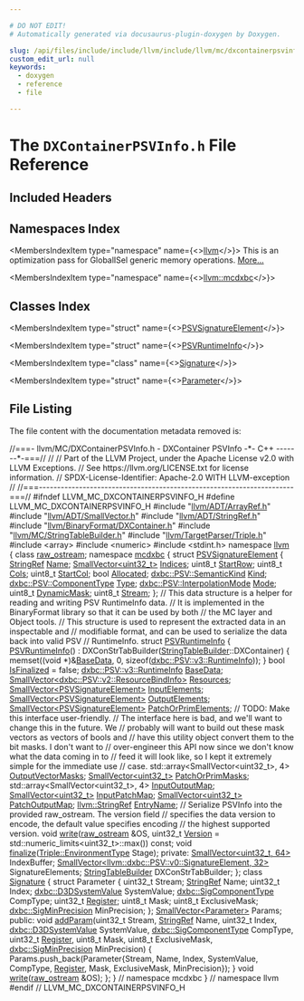```yaml
---

# DO NOT EDIT!
# Automatically generated via docusaurus-plugin-doxygen by Doxygen.

slug: /api/files/include/include/llvm/include/llvm/mc/dxcontainerpsvinfo-h
custom_edit_url: null
keywords:
  - doxygen
  - reference
  - file

---
```





# The `DXContainerPSVInfo.h` File Reference

<DoxygenPage pluginConfig={pluginConfig}>



## Included Headers

<IncludesList>
<IncludesListItem
  filePath="llvm/ADT/ArrayRef.h"
  permalink="/docs/api/files/include/include/llvm/include/llvm/adt/arrayref-h"
  isLocal="true" />
<IncludesListItem
  filePath="llvm/ADT/SmallVector.h"
  permalink="/docs/api/files/include/include/llvm/include/llvm/adt/smallvector-h"
  isLocal="true" />
<IncludesListItem
  filePath="llvm/ADT/StringRef.h"
  permalink="/docs/api/files/include/include/llvm/include/llvm/adt/stringref-h"
  isLocal="true" />
<IncludesListItem
  filePath="llvm/BinaryFormat/DXContainer.h"
  permalink="/docs/api/files/include/include/llvm/include/llvm/binaryformat/dxcontainer-h"
  isLocal="true" />
<IncludesListItem
  filePath="llvm/MC/StringTableBuilder.h"
  permalink="/docs/api/files/include/include/llvm/include/llvm/mc/stringtablebuilder-h"
  isLocal="true" />
<IncludesListItem
  filePath="llvm/TargetParser/Triple.h"
  permalink="/docs/api/files/include/include/llvm/include/llvm/targetparser/triple-h"
  isLocal="true" />
<IncludesListItem
  filePath="array"
  permalink=""
  isLocal="false" />
<IncludesListItem
  filePath="numeric"
  permalink=""
  isLocal="false" />
<IncludesListItem
  filePath="stdint.h"
  permalink=""
  isLocal="false" />
</IncludesList>

## Namespaces Index

<MembersIndex>

<MembersIndexItem
  type="namespace"
  name={<><a href="/docs/api/namespaces/llvm">llvm</a></>}>
This is an optimization pass for GlobalISel generic memory operations. <a href="/docs/api/namespaces/llvm/#details">More...</a>
</MembersIndexItem>

<MembersIndexItem
  type="namespace"
  name={<><a href="/docs/api/namespaces/llvm/mcdxbc">llvm::mcdxbc</a></>}>
</MembersIndexItem>

</MembersIndex>

## Classes Index

<MembersIndex>

<MembersIndexItem
  type="struct"
  name={<><a href="/docs/api/structs/llvm/mcdxbc/psvsignatureelement">PSVSignatureElement</a></>}>
</MembersIndexItem>

<MembersIndexItem
  type="struct"
  name={<><a href="/docs/api/structs/llvm/mcdxbc/psvruntimeinfo">PSVRuntimeInfo</a></>}>
</MembersIndexItem>

<MembersIndexItem
  type="class"
  name={<><a href="/docs/api/classes/llvm/mcdxbc/signature">Signature</a></>}>
</MembersIndexItem>

<MembersIndexItem
  type="struct"
  name={<><a href="/docs/api/structs/llvm/mcdxbc/signature/parameter">Parameter</a></>}>
</MembersIndexItem>

</MembersIndex>


## File Listing

The file content with the documentation metadata removed is:

<ProgramListing>

<Link id="l00001" /><CodeLine lineNumber="1"><span class="doxyHighlightComment">//===- llvm/MC/DXContainerPSVInfo.h - DXContainer PSVInfo -&#42;- C++ -------&#42;-===//</span></CodeLine>
<Link id="l00002" /><CodeLine lineNumber="2"><span class="doxyHighlightComment">//</span></CodeLine>
<Link id="l00003" /><CodeLine lineNumber="3"><span class="doxyHighlightComment">// Part of the LLVM Project, under the Apache License v2.0 with LLVM Exceptions.</span></CodeLine>
<Link id="l00004" /><CodeLine lineNumber="4"><span class="doxyHighlightComment">// See https://llvm.org/LICENSE.txt for license information.</span></CodeLine>
<Link id="l00005" /><CodeLine lineNumber="5"><span class="doxyHighlightComment">// SPDX-License-Identifier: Apache-2.0 WITH LLVM-exception</span></CodeLine>
<Link id="l00006" /><CodeLine lineNumber="6"><span class="doxyHighlightComment">//</span></CodeLine>
<Link id="l00007" /><CodeLine lineNumber="7"><span class="doxyHighlightComment">//===----------------------------------------------------------------------===//</span></CodeLine>
<Link id="l00008" /><CodeLine lineNumber="8"></CodeLine>
<Link id="l00009" /><CodeLine lineNumber="9"><span class="doxyHighlightPreprocessor">#ifndef LLVM&#95;MC&#95;DXCONTAINERPSVINFO&#95;H</span></CodeLine>
<Link id="l00010" /><CodeLine lineNumber="10"><span class="doxyHighlightPreprocessor">#define LLVM&#95;MC&#95;DXCONTAINERPSVINFO&#95;H</span></CodeLine>
<Link id="l00011" /><CodeLine lineNumber="11"></CodeLine>
<Link id="l00012" /><CodeLine lineNumber="12"><span class="doxyHighlightPreprocessor">#include &quot;<a href="/docs/api/files/include/include/llvm/include/llvm/adt/arrayref-h">llvm/ADT/ArrayRef.h</a>&quot;</span></CodeLine>
<Link id="l00013" /><CodeLine lineNumber="13"><span class="doxyHighlightPreprocessor">#include &quot;<a href="/docs/api/files/include/include/llvm/include/llvm/adt/smallvector-h">llvm/ADT/SmallVector.h</a>&quot;</span></CodeLine>
<Link id="l00014" /><CodeLine lineNumber="14"><span class="doxyHighlightPreprocessor">#include &quot;<a href="/docs/api/files/include/include/llvm/include/llvm/adt/stringref-h">llvm/ADT/StringRef.h</a>&quot;</span></CodeLine>
<Link id="l00015" /><CodeLine lineNumber="15"><span class="doxyHighlightPreprocessor">#include &quot;<a href="/docs/api/files/include/include/llvm/include/llvm/binaryformat/dxcontainer-h">llvm/BinaryFormat/DXContainer.h</a>&quot;</span></CodeLine>
<Link id="l00016" /><CodeLine lineNumber="16"><span class="doxyHighlightPreprocessor">#include &quot;<a href="/docs/api/files/include/include/llvm/include/llvm/mc/stringtablebuilder-h">llvm/MC/StringTableBuilder.h</a>&quot;</span></CodeLine>
<Link id="l00017" /><CodeLine lineNumber="17"><span class="doxyHighlightPreprocessor">#include &quot;<a href="/docs/api/files/include/include/llvm/include/llvm/targetparser/triple-h">llvm/TargetParser/Triple.h</a>&quot;</span></CodeLine>
<Link id="l00018" /><CodeLine lineNumber="18"></CodeLine>
<Link id="l00019" /><CodeLine lineNumber="19"><span class="doxyHighlightPreprocessor">#include &lt;array&gt;</span></CodeLine>
<Link id="l00020" /><CodeLine lineNumber="20"><span class="doxyHighlightPreprocessor">#include &lt;numeric&gt;</span></CodeLine>
<Link id="l00021" /><CodeLine lineNumber="21"><span class="doxyHighlightPreprocessor">#include &lt;stdint.h&gt;</span></CodeLine>
<Link id="l00022" /><CodeLine lineNumber="22"></CodeLine>
<Link id="l00023" /><CodeLine lineNumber="23"><span class="doxyHighlightKeyword">namespace </span><span class="doxyHighlight"><a href="/docs/api/namespaces/llvm">llvm</a> &#123;</span></CodeLine>
<Link id="l00024" /><CodeLine lineNumber="24"></CodeLine>
<Link id="l00025" /><CodeLine lineNumber="25"><span class="doxyHighlightKeyword">class </span><span class="doxyHighlight"><a href="/docs/api/classes/llvm/raw-ostream">raw&#95;ostream</a>;</span></CodeLine>
<Link id="l00026" /><CodeLine lineNumber="26"></CodeLine>
<Link id="l00027" /><CodeLine lineNumber="27" lineLink="/docs/api/namespaces/llvm/mcdxbc"><span class="doxyHighlightKeyword">namespace </span><span class="doxyHighlight"><a href="/docs/api/namespaces/llvm/mcdxbc">mcdxbc</a> &#123;</span></CodeLine>
<Link id="l00028" /><CodeLine lineNumber="28"></CodeLine>
<Link id="l00029" /><CodeLine lineNumber="29" lineLink="/docs/api/structs/llvm/mcdxbc/psvsignatureelement"><span class="doxyHighlightKeyword">struct </span><span class="doxyHighlight"><a href="/docs/api/structs/llvm/mcdxbc/psvsignatureelement">PSVSignatureElement</a> &#123;</span></CodeLine>
<Link id="l00030" /><CodeLine lineNumber="30" lineLink="/docs/api/structs/llvm/mcdxbc/psvsignatureelement/#a5250445fb111ef0962ab6ffe4d13564e"><span class="doxyHighlight">  <a href="/docs/api/classes/llvm/stringref">StringRef</a> <a href="/docs/api/structs/llvm/mcdxbc/psvsignatureelement/#a5250445fb111ef0962ab6ffe4d13564e">Name</a>;</span></CodeLine>
<Link id="l00031" /><CodeLine lineNumber="31" lineLink="/docs/api/structs/llvm/mcdxbc/psvsignatureelement/#ae32613cb34abf5dc2e19d22e5ee4b1f0"><span class="doxyHighlight">  <a href="/docs/api/classes/llvm/smallvector">SmallVector&lt;uint32&#95;t&gt;</a> <a href="/docs/api/structs/llvm/mcdxbc/psvsignatureelement/#ae32613cb34abf5dc2e19d22e5ee4b1f0">Indices</a>;</span></CodeLine>
<Link id="l00032" /><CodeLine lineNumber="32" lineLink="/docs/api/structs/llvm/mcdxbc/psvsignatureelement/#ad2655516f381a83967ee4127f0553e7c"><span class="doxyHighlight">  uint8&#95;t <a href="/docs/api/structs/llvm/mcdxbc/psvsignatureelement/#ad2655516f381a83967ee4127f0553e7c">StartRow</a>;</span></CodeLine>
<Link id="l00033" /><CodeLine lineNumber="33" lineLink="/docs/api/structs/llvm/mcdxbc/psvsignatureelement/#a45a22d84c66fdd3ccb7f47f7160795d0"><span class="doxyHighlight">  uint8&#95;t <a href="/docs/api/structs/llvm/mcdxbc/psvsignatureelement/#a45a22d84c66fdd3ccb7f47f7160795d0">Cols</a>;</span></CodeLine>
<Link id="l00034" /><CodeLine lineNumber="34" lineLink="/docs/api/structs/llvm/mcdxbc/psvsignatureelement/#ad9d69fa20556af069114184b0b795734"><span class="doxyHighlight">  uint8&#95;t <a href="/docs/api/structs/llvm/mcdxbc/psvsignatureelement/#ad9d69fa20556af069114184b0b795734">StartCol</a>;</span></CodeLine>
<Link id="l00035" /><CodeLine lineNumber="35" lineLink="/docs/api/structs/llvm/mcdxbc/psvsignatureelement/#aa7e14330fe238875b899ab5040eb057f"><span class="doxyHighlight">  </span><span class="doxyHighlightKeywordType">bool</span><span class="doxyHighlight"> <a href="/docs/api/structs/llvm/mcdxbc/psvsignatureelement/#aa7e14330fe238875b899ab5040eb057f">Allocated</a>;</span></CodeLine>
<Link id="l00036" /><CodeLine lineNumber="36" lineLink="/docs/api/structs/llvm/mcdxbc/psvsignatureelement/#a9e1741f38df8b13ff973f4e8062ec4ff"><span class="doxyHighlight">  <a href="/docs/api/namespaces/llvm/dxbc/psv/#a46bbed77958063a38334f15d2fb08e37">dxbc::PSV::SemanticKind</a> <a href="/docs/api/structs/llvm/mcdxbc/psvsignatureelement/#a9e1741f38df8b13ff973f4e8062ec4ff">Kind</a>;</span></CodeLine>
<Link id="l00037" /><CodeLine lineNumber="37" lineLink="/docs/api/structs/llvm/mcdxbc/psvsignatureelement/#ab65840ccfa45e17643026dd94dfde350"><span class="doxyHighlight">  <a href="/docs/api/namespaces/llvm/dxbc/psv/#ade495cbb91531342f36210abc17526d9">dxbc::PSV::ComponentType</a> <a href="/docs/api/structs/llvm/mcdxbc/psvsignatureelement/#ab65840ccfa45e17643026dd94dfde350">Type</a>;</span></CodeLine>
<Link id="l00038" /><CodeLine lineNumber="38" lineLink="/docs/api/structs/llvm/mcdxbc/psvsignatureelement/#a02dc10ce1fe2265080c032a5c30552a5"><span class="doxyHighlight">  <a href="/docs/api/namespaces/llvm/dxbc/psv/#a920feca1650f1696430f077e1a3e8df3">dxbc::PSV::InterpolationMode</a> <a href="/docs/api/structs/llvm/mcdxbc/psvsignatureelement/#a02dc10ce1fe2265080c032a5c30552a5">Mode</a>;</span></CodeLine>
<Link id="l00039" /><CodeLine lineNumber="39" lineLink="/docs/api/structs/llvm/mcdxbc/psvsignatureelement/#a61febaf2a3d15230131b9444c02d1ae6"><span class="doxyHighlight">  uint8&#95;t <a href="/docs/api/structs/llvm/mcdxbc/psvsignatureelement/#a61febaf2a3d15230131b9444c02d1ae6">DynamicMask</a>;</span></CodeLine>
<Link id="l00040" /><CodeLine lineNumber="40" lineLink="/docs/api/structs/llvm/mcdxbc/psvsignatureelement/#a2cd6d422a4860d3ded9c9cc85e1b9186"><span class="doxyHighlight">  uint8&#95;t <a href="/docs/api/structs/llvm/mcdxbc/psvsignatureelement/#a2cd6d422a4860d3ded9c9cc85e1b9186">Stream</a>;</span></CodeLine>
<Link id="l00041" /><CodeLine lineNumber="41"><span class="doxyHighlight">&#125;;</span></CodeLine>
<Link id="l00042" /><CodeLine lineNumber="42"></CodeLine>
<Link id="l00043" /><CodeLine lineNumber="43"><span class="doxyHighlightComment">// This data structure is a helper for reading and writing PSV RuntimeInfo data.</span></CodeLine>
<Link id="l00044" /><CodeLine lineNumber="44"><span class="doxyHighlightComment">// It is implemented in the BinaryFormat library so that it can be used by both</span></CodeLine>
<Link id="l00045" /><CodeLine lineNumber="45"><span class="doxyHighlightComment">// the MC layer and Object tools.</span></CodeLine>
<Link id="l00046" /><CodeLine lineNumber="46"><span class="doxyHighlightComment">// This structure is used to represent the extracted data in an inspectable and</span></CodeLine>
<Link id="l00047" /><CodeLine lineNumber="47"><span class="doxyHighlightComment">// modifiable format, and can be used to serialize the data back into valid PSV</span></CodeLine>
<Link id="l00048" /><CodeLine lineNumber="48"><span class="doxyHighlightComment">// RuntimeInfo.</span></CodeLine>
<Link id="l00049" /><CodeLine lineNumber="49" lineLink="/docs/api/structs/llvm/mcdxbc/psvruntimeinfo"><span class="doxyHighlightKeyword">struct </span><span class="doxyHighlight"><a href="/docs/api/structs/llvm/mcdxbc/psvruntimeinfo/#adf5feeb5a45265902d25bf594073dbc8">PSVRuntimeInfo</a> &#123;</span></CodeLine>
<Link id="l00050" /><CodeLine lineNumber="50" lineLink="/docs/api/structs/llvm/mcdxbc/psvruntimeinfo/#adf5feeb5a45265902d25bf594073dbc8"><span class="doxyHighlight">  <a href="/docs/api/structs/llvm/mcdxbc/psvruntimeinfo/#adf5feeb5a45265902d25bf594073dbc8">PSVRuntimeInfo</a>() : DXConStrTabBuilder(<a href="/docs/api/classes/llvm/stringtablebuilder">StringTableBuilder</a>::DXContainer) &#123;</span></CodeLine>
<Link id="l00051" /><CodeLine lineNumber="51"><span class="doxyHighlight">    memset((</span><span class="doxyHighlightKeywordType">void</span><span class="doxyHighlight"> &#42;)&amp;<a href="/docs/api/structs/llvm/mcdxbc/psvruntimeinfo/#a09e379cfaaaa0b34ef750f75ea34c1f8">BaseData</a>, 0, </span><span class="doxyHighlightKeyword">sizeof</span><span class="doxyHighlight">(<a href="/docs/api/structs/llvm/dxbc/psv/v3/runtimeinfo">dxbc::PSV::v3::RuntimeInfo</a>));</span></CodeLine>
<Link id="l00052" /><CodeLine lineNumber="52"><span class="doxyHighlight">  &#125;</span></CodeLine>
<Link id="l00053" /><CodeLine lineNumber="53" lineLink="/docs/api/structs/llvm/mcdxbc/psvruntimeinfo/#a5490623d9b43cc6ffe8281b7371e6a74"><span class="doxyHighlight">  </span><span class="doxyHighlightKeywordType">bool</span><span class="doxyHighlight"> <a href="/docs/api/structs/llvm/mcdxbc/psvruntimeinfo/#a5490623d9b43cc6ffe8281b7371e6a74">IsFinalized</a> = </span><span class="doxyHighlightKeyword">false</span><span class="doxyHighlight">;</span></CodeLine>
<Link id="l00054" /><CodeLine lineNumber="54" lineLink="/docs/api/structs/llvm/mcdxbc/psvruntimeinfo/#a09e379cfaaaa0b34ef750f75ea34c1f8"><span class="doxyHighlight">  <a href="/docs/api/structs/llvm/dxbc/psv/v3/runtimeinfo">dxbc::PSV::v3::RuntimeInfo</a> <a href="/docs/api/structs/llvm/mcdxbc/psvruntimeinfo/#a09e379cfaaaa0b34ef750f75ea34c1f8">BaseData</a>;</span></CodeLine>
<Link id="l00055" /><CodeLine lineNumber="55" lineLink="/docs/api/structs/llvm/mcdxbc/psvruntimeinfo/#a3a9d9cf1ccca83f03102ae0774632632"><span class="doxyHighlight">  <a href="/docs/api/classes/llvm/smallvector">SmallVector&lt;dxbc::PSV::v2::ResourceBindInfo&gt;</a> <a href="/docs/api/structs/llvm/mcdxbc/psvruntimeinfo/#a3a9d9cf1ccca83f03102ae0774632632">Resources</a>;</span></CodeLine>
<Link id="l00056" /><CodeLine lineNumber="56" lineLink="/docs/api/structs/llvm/mcdxbc/psvruntimeinfo/#a3c8ade6d02bf04b437d29581f5ff4988"><span class="doxyHighlight">  <a href="/docs/api/classes/llvm/smallvector">SmallVector&lt;PSVSignatureElement&gt;</a> <a href="/docs/api/structs/llvm/mcdxbc/psvruntimeinfo/#a3c8ade6d02bf04b437d29581f5ff4988">InputElements</a>;</span></CodeLine>
<Link id="l00057" /><CodeLine lineNumber="57" lineLink="/docs/api/structs/llvm/mcdxbc/psvruntimeinfo/#a7ee6638d1d25baadda882672ad2503fa"><span class="doxyHighlight">  <a href="/docs/api/classes/llvm/smallvector">SmallVector&lt;PSVSignatureElement&gt;</a> <a href="/docs/api/structs/llvm/mcdxbc/psvruntimeinfo/#a7ee6638d1d25baadda882672ad2503fa">OutputElements</a>;</span></CodeLine>
<Link id="l00058" /><CodeLine lineNumber="58" lineLink="/docs/api/structs/llvm/mcdxbc/psvruntimeinfo/#a8278c95e752f65773bd8cfe97d883b26"><span class="doxyHighlight">  <a href="/docs/api/classes/llvm/smallvector">SmallVector&lt;PSVSignatureElement&gt;</a> <a href="/docs/api/structs/llvm/mcdxbc/psvruntimeinfo/#a8278c95e752f65773bd8cfe97d883b26">PatchOrPrimElements</a>;</span></CodeLine>
<Link id="l00059" /><CodeLine lineNumber="59"></CodeLine>
<Link id="l00060" /><CodeLine lineNumber="60"><span class="doxyHighlight">  </span><span class="doxyHighlightComment">// TODO: Make this interface user-friendly.</span></CodeLine>
<Link id="l00061" /><CodeLine lineNumber="61"><span class="doxyHighlight">  </span><span class="doxyHighlightComment">// The interface here is bad, and we&#39;ll want to change this in the future. We</span></CodeLine>
<Link id="l00062" /><CodeLine lineNumber="62"><span class="doxyHighlight">  </span><span class="doxyHighlightComment">// probably will want to build out these mask vectors as vectors of bools and</span></CodeLine>
<Link id="l00063" /><CodeLine lineNumber="63"><span class="doxyHighlight">  </span><span class="doxyHighlightComment">// have this utility object convert them to the bit masks. I don&#39;t want to</span></CodeLine>
<Link id="l00064" /><CodeLine lineNumber="64"><span class="doxyHighlight">  </span><span class="doxyHighlightComment">// over-engineer this API now since we don&#39;t know what the data coming in to</span></CodeLine>
<Link id="l00065" /><CodeLine lineNumber="65"><span class="doxyHighlight">  </span><span class="doxyHighlightComment">// feed it will look like, so I kept it extremely simple for the immediate use</span></CodeLine>
<Link id="l00066" /><CodeLine lineNumber="66"><span class="doxyHighlight">  </span><span class="doxyHighlightComment">// case.</span></CodeLine>
<Link id="l00067" /><CodeLine lineNumber="67" lineLink="/docs/api/structs/llvm/mcdxbc/psvruntimeinfo/#ac017cec633bc354cbd920a98a5964d16"><span class="doxyHighlight">  std::array&lt;SmallVector&lt;uint32&#95;t&gt;, 4&gt; <a href="/docs/api/structs/llvm/mcdxbc/psvruntimeinfo/#ac017cec633bc354cbd920a98a5964d16">OutputVectorMasks</a>;</span></CodeLine>
<Link id="l00068" /><CodeLine lineNumber="68" lineLink="/docs/api/structs/llvm/mcdxbc/psvruntimeinfo/#a1ba1347b905c22e0c9e7c449c293cd76"><span class="doxyHighlight">  <a href="/docs/api/classes/llvm/smallvector">SmallVector&lt;uint32&#95;t&gt;</a> <a href="/docs/api/structs/llvm/mcdxbc/psvruntimeinfo/#a1ba1347b905c22e0c9e7c449c293cd76">PatchOrPrimMasks</a>;</span></CodeLine>
<Link id="l00069" /><CodeLine lineNumber="69" lineLink="/docs/api/structs/llvm/mcdxbc/psvruntimeinfo/#ad7517b46a0377e474b1696c096f00c84"><span class="doxyHighlight">  std::array&lt;SmallVector&lt;uint32&#95;t&gt;, 4&gt; <a href="/docs/api/structs/llvm/mcdxbc/psvruntimeinfo/#ad7517b46a0377e474b1696c096f00c84">InputOutputMap</a>;</span></CodeLine>
<Link id="l00070" /><CodeLine lineNumber="70" lineLink="/docs/api/structs/llvm/mcdxbc/psvruntimeinfo/#a57112dd0d88767da2954345fe632cc38"><span class="doxyHighlight">  <a href="/docs/api/classes/llvm/smallvector">SmallVector&lt;uint32&#95;t&gt;</a> <a href="/docs/api/structs/llvm/mcdxbc/psvruntimeinfo/#a57112dd0d88767da2954345fe632cc38">InputPatchMap</a>;</span></CodeLine>
<Link id="l00071" /><CodeLine lineNumber="71" lineLink="/docs/api/structs/llvm/mcdxbc/psvruntimeinfo/#a213212a265b45977a906b2519dc0bebd"><span class="doxyHighlight">  <a href="/docs/api/classes/llvm/smallvector">SmallVector&lt;uint32&#95;t&gt;</a> <a href="/docs/api/structs/llvm/mcdxbc/psvruntimeinfo/#a213212a265b45977a906b2519dc0bebd">PatchOutputMap</a>;</span></CodeLine>
<Link id="l00072" /><CodeLine lineNumber="72" lineLink="/docs/api/structs/llvm/mcdxbc/psvruntimeinfo/#a1af3eadc5b0b59892963b569a9bd7e33"><span class="doxyHighlight">  <a href="/docs/api/classes/llvm/stringref">llvm::StringRef</a> <a href="/docs/api/structs/llvm/mcdxbc/psvruntimeinfo/#a1af3eadc5b0b59892963b569a9bd7e33">EntryName</a>;</span></CodeLine>
<Link id="l00073" /><CodeLine lineNumber="73"></CodeLine>
<Link id="l00074" /><CodeLine lineNumber="74"><span class="doxyHighlight">  </span><span class="doxyHighlightComment">// Serialize PSVInfo into the provided raw&#95;ostream. The version field</span></CodeLine>
<Link id="l00075" /><CodeLine lineNumber="75"><span class="doxyHighlight">  </span><span class="doxyHighlightComment">// specifies the data version to encode, the default value specifies encoding</span></CodeLine>
<Link id="l00076" /><CodeLine lineNumber="76"><span class="doxyHighlight">  </span><span class="doxyHighlightComment">// the highest supported version.</span></CodeLine>
<Link id="l00077" /><CodeLine lineNumber="77"><span class="doxyHighlight">  </span><span class="doxyHighlightKeywordType">void</span><span class="doxyHighlight"> <a href="/docs/api/structs/llvm/mcdxbc/psvruntimeinfo/#a8ce05943db5cfcb56bbff62909a08e9c">write</a>(<a href="/docs/api/classes/llvm/raw-ostream">raw&#95;ostream</a> &amp;OS,</span></CodeLine>
<Link id="l00078" /><CodeLine lineNumber="78"><span class="doxyHighlight">             uint32&#95;t <a href="/docs/api/namespaces/llvm/#a689a023f54d38d41f6d952cac41ee538">Version</a> = std::numeric&#95;limits&lt;uint32&#95;t&gt;::max()) </span><span class="doxyHighlightKeyword">const</span><span class="doxyHighlight">;</span></CodeLine>
<Link id="l00079" /><CodeLine lineNumber="79"></CodeLine>
<Link id="l00080" /><CodeLine lineNumber="80"><span class="doxyHighlight">  </span><span class="doxyHighlightKeywordType">void</span><span class="doxyHighlight"> <a href="/docs/api/files/lib/lib/target/lib/target/arc/arcbranchfinalize-cpp/#a8e08eb3768ea6054b445ad1e5f0b9bba">finalize</a>(<a href="/docs/api/classes/llvm/triple/#a1778f5c464f88710033f7e11e84a9324">Triple::EnvironmentType</a> Stage);</span></CodeLine>
<Link id="l00081" /><CodeLine lineNumber="81"></CodeLine>
<Link id="l00082" /><CodeLine lineNumber="82"><span class="doxyHighlightKeyword">private</span><span class="doxyHighlight">:</span></CodeLine>
<Link id="l00083" /><CodeLine lineNumber="83"><span class="doxyHighlight">  <a href="/docs/api/classes/llvm/smallvector">SmallVector&lt;uint32&#95;t, 64&gt;</a> IndexBuffer;</span></CodeLine>
<Link id="l00084" /><CodeLine lineNumber="84"><span class="doxyHighlight">  <a href="/docs/api/classes/llvm/smallvector">SmallVector&lt;llvm::dxbc::PSV::v0::SignatureElement, 32&gt;</a> SignatureElements;</span></CodeLine>
<Link id="l00085" /><CodeLine lineNumber="85"><span class="doxyHighlight">  <a href="/docs/api/classes/llvm/stringtablebuilder">StringTableBuilder</a> DXConStrTabBuilder;</span></CodeLine>
<Link id="l00086" /><CodeLine lineNumber="86"><span class="doxyHighlight">&#125;;</span></CodeLine>
<Link id="l00087" /><CodeLine lineNumber="87"></CodeLine>
<Link id="l00088" /><CodeLine lineNumber="88" lineLink="/docs/api/classes/llvm/mcdxbc/signature"><span class="doxyHighlightKeyword">class </span><span class="doxyHighlight"><a href="/docs/api/classes/llvm/mcdxbc/signature">Signature</a> &#123;</span></CodeLine>
<Link id="l00089" /><CodeLine lineNumber="89"><span class="doxyHighlight">  </span><span class="doxyHighlightKeyword">struct </span><span class="doxyHighlight">Parameter &#123;</span></CodeLine>
<Link id="l00090" /><CodeLine lineNumber="90"><span class="doxyHighlight">    uint32&#95;t Stream;</span></CodeLine>
<Link id="l00091" /><CodeLine lineNumber="91"><span class="doxyHighlight">    <a href="/docs/api/classes/llvm/stringref">StringRef</a> Name;</span></CodeLine>
<Link id="l00092" /><CodeLine lineNumber="92"><span class="doxyHighlight">    uint32&#95;t Index;</span></CodeLine>
<Link id="l00093" /><CodeLine lineNumber="93"><span class="doxyHighlight">    <a href="/docs/api/namespaces/llvm/dxbc/#a10c892417ddf709bb72ac6c19c3146d1">dxbc::D3DSystemValue</a> SystemValue;</span></CodeLine>
<Link id="l00094" /><CodeLine lineNumber="94"><span class="doxyHighlight">    <a href="/docs/api/namespaces/llvm/dxbc/#a02c3a495a56bc9a255d05d912afe0173">dxbc::SigComponentType</a> CompType;</span></CodeLine>
<Link id="l00095" /><CodeLine lineNumber="95"><span class="doxyHighlight">    uint32&#95;t <a href="/docs/api/classes/llvm/register">Register</a>;</span></CodeLine>
<Link id="l00096" /><CodeLine lineNumber="96"><span class="doxyHighlight">    uint8&#95;t Mask;</span></CodeLine>
<Link id="l00097" /><CodeLine lineNumber="97"><span class="doxyHighlight">    uint8&#95;t ExclusiveMask;</span></CodeLine>
<Link id="l00098" /><CodeLine lineNumber="98"><span class="doxyHighlight">    <a href="/docs/api/namespaces/llvm/dxbc/#a5ad6c5b17ba8ae365308ec3b0dfa6cc6">dxbc::SigMinPrecision</a> MinPrecision;</span></CodeLine>
<Link id="l00099" /><CodeLine lineNumber="99"><span class="doxyHighlight">  &#125;;</span></CodeLine>
<Link id="l00100" /><CodeLine lineNumber="100"></CodeLine>
<Link id="l00101" /><CodeLine lineNumber="101"><span class="doxyHighlight">  <a href="/docs/api/classes/llvm/smallvector">SmallVector&lt;Parameter&gt;</a> Params;</span></CodeLine>
<Link id="l00102" /><CodeLine lineNumber="102"></CodeLine>
<Link id="l00103" /><CodeLine lineNumber="103"><span class="doxyHighlightKeyword">public</span><span class="doxyHighlight">:</span></CodeLine>
<Link id="l00104" /><CodeLine lineNumber="104" lineLink="/docs/api/classes/llvm/mcdxbc/signature/#a4bd3f36dd873172b82f4cdbaba502566"><span class="doxyHighlight">  </span><span class="doxyHighlightKeywordType">void</span><span class="doxyHighlight"> <a href="/docs/api/classes/llvm/mcdxbc/signature/#a4bd3f36dd873172b82f4cdbaba502566">addParam</a>(uint32&#95;t Stream, <a href="/docs/api/classes/llvm/stringref">StringRef</a> Name, uint32&#95;t Index,</span></CodeLine>
<Link id="l00105" /><CodeLine lineNumber="105"><span class="doxyHighlight">                <a href="/docs/api/namespaces/llvm/dxbc/#a10c892417ddf709bb72ac6c19c3146d1">dxbc::D3DSystemValue</a> SystemValue,</span></CodeLine>
<Link id="l00106" /><CodeLine lineNumber="106"><span class="doxyHighlight">                <a href="/docs/api/namespaces/llvm/dxbc/#a02c3a495a56bc9a255d05d912afe0173">dxbc::SigComponentType</a> CompType, uint32&#95;t <a href="/docs/api/classes/llvm/register">Register</a>,</span></CodeLine>
<Link id="l00107" /><CodeLine lineNumber="107"><span class="doxyHighlight">                uint8&#95;t Mask, uint8&#95;t ExclusiveMask,</span></CodeLine>
<Link id="l00108" /><CodeLine lineNumber="108"><span class="doxyHighlight">                <a href="/docs/api/namespaces/llvm/dxbc/#a5ad6c5b17ba8ae365308ec3b0dfa6cc6">dxbc::SigMinPrecision</a> MinPrecision) &#123;</span></CodeLine>
<Link id="l00109" /><CodeLine lineNumber="109"><span class="doxyHighlight">    Params.push&#95;back(Parameter&#123;Stream, Name, Index, SystemValue, CompType,</span></CodeLine>
<Link id="l00110" /><CodeLine lineNumber="110"><span class="doxyHighlight">                               <a href="/docs/api/classes/llvm/register">Register</a>, Mask, ExclusiveMask, MinPrecision&#125;);</span></CodeLine>
<Link id="l00111" /><CodeLine lineNumber="111"><span class="doxyHighlight">  &#125;</span></CodeLine>
<Link id="l00112" /><CodeLine lineNumber="112"></CodeLine>
<Link id="l00113" /><CodeLine lineNumber="113"><span class="doxyHighlight">  </span><span class="doxyHighlightKeywordType">void</span><span class="doxyHighlight"> <a href="/docs/api/classes/llvm/mcdxbc/signature/#a608616d2779ddc0d1ca2669b17119ba2">write</a>(<a href="/docs/api/classes/llvm/raw-ostream">raw&#95;ostream</a> &amp;OS);</span></CodeLine>
<Link id="l00114" /><CodeLine lineNumber="114"><span class="doxyHighlight">&#125;;</span></CodeLine>
<Link id="l00115" /><CodeLine lineNumber="115"></CodeLine>
<Link id="l00116" /><CodeLine lineNumber="116"><span class="doxyHighlight">&#125; </span><span class="doxyHighlightComment">// namespace mcdxbc</span></CodeLine>
<Link id="l00117" /><CodeLine lineNumber="117"><span class="doxyHighlight">&#125; </span><span class="doxyHighlightComment">// namespace llvm</span></CodeLine>
<Link id="l00118" /><CodeLine lineNumber="118"></CodeLine>
<Link id="l00119" /><CodeLine lineNumber="119"><span class="doxyHighlightPreprocessor">#endif </span><span class="doxyHighlightComment">// LLVM&#95;MC&#95;DXCONTAINERPSVINFO&#95;H</span></CodeLine>

</ProgramListing>


</DoxygenPage>

